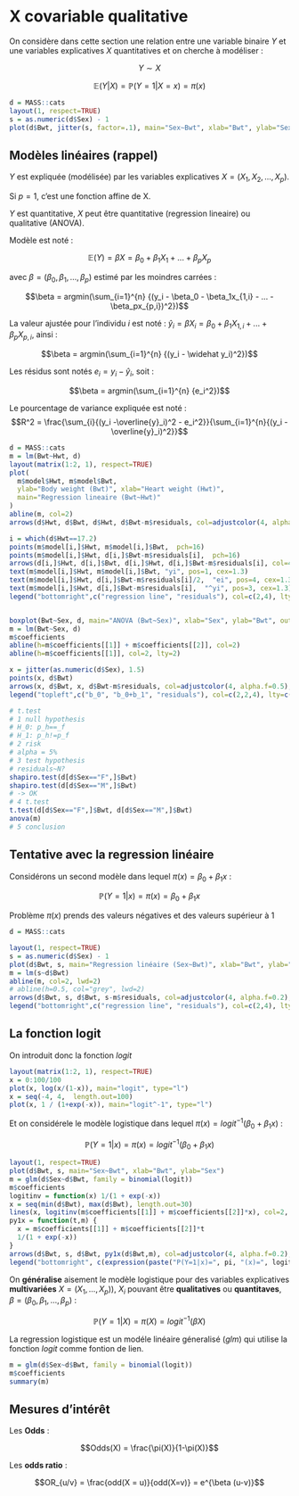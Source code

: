 # X covariable qualitative

On considère dans cette section une relation entre une variable binaire $Y$  et une variables explicatives $X$ quantitatives et on cherche à modéliser :

$$Y \sim X$$


$$\mathbb{E}(Y|X) = \mathbb{P}(Y=1|X=x) = \pi (x)$$



```r
d = MASS::cats
layout(1, respect=TRUE)
s = as.numeric(d$Sex) - 1
plot(d$Bwt, jitter(s, factor=.1), main="Sex~Bwt", xlab="Bwt", ylab="Sex", ylim=c(-.1,1.1))
```


## Modèles linéaires (rappel) 

$Y$ est expliquée (modélisée) par  les variables explicatives $X= (X_1,X_2,...,X_p)$.

Si $p=1$, c’est une fonction affine de X.

$Y$ est quantitative, $X$ peut être quantitative (regression lineaire) ou qualitative (ANOVA).
 
Modèle est noté : 

$$\mathbb{E}(Y)  = \beta X = \beta_0 + \beta_1X_1 + ... + \beta_pX_p$$

avec $\beta=(\beta_0, \beta_1, ..., \beta_p)$ estimé par les moindres carrées :

$$\beta = argmin(\sum_{i=1}^{n} {(y_i - \beta_0 - \beta_1x_{1,i} - ... - \beta_px_{p,i})^2})$$ 

La valeur ajustée pour l’individu $i$ est noté :
$\widehat y_i  = \beta X_i = \beta_0 + \beta_1 X_{1,i} + ... + \beta_pX_{p,i}$, 
ainsi : 

$$\beta = argmin(\sum_{i=1}^{n} {(y_i - \widehat y_i)^2})$$ 


Les résidus sont notés  $e_i = y_i -\widehat{y}_i$, soit : 

$$\beta = argmin(\sum_{i=1}^{n} {e_i^2})$$ 


Le pourcentage de variance expliquée est noté :
$$R^2 = \frac{\sum_{i}{(y_i -\overline{y}_i)^2 - e_i^2}}{\sum_{i=1}^{n}{(y_i -\overline{y}_i)^2}}$$





```r
d = MASS::cats
m = lm(Bwt~Hwt, d)
layout(matrix(1:2, 1), respect=TRUE)
plot(
  m$model$Hwt, m$model$Bwt,
  ylab="Body weight (Bwt)", xlab="Heart weight (Hwt)",
  main="Regression lineaire (Bwt~Hwt)"
)
abline(m, col=2)
arrows(d$Hwt, d$Bwt, d$Hwt, d$Bwt-m$residuals, col=adjustcolor(4, alpha.f=0.5), length=0.1)

i = which(d$Hwt==17.2)
points(m$model[i,]$Hwt, m$model[i,]$Bwt,  pch=16)
points(m$model[i,]$Hwt, d[i,]$Bwt-m$residuals[i],  pch=16)
arrows(d[i,]$Hwt, d[i,]$Bwt, d[i,]$Hwt, d[i,]$Bwt-m$residuals[i], col=4, lwd=2, length=0.1)
text(m$model[i,]$Hwt, m$model[i,]$Bwt, "yi", pos=1, cex=1.3)
text(m$model[i,]$Hwt, d[i,]$Bwt-m$residuals[i]/2,  "ei", pos=4, cex=1.3)
text(m$model[i,]$Hwt, d[i,]$Bwt-m$residuals[i],  "^yi", pos=3, cex=1.3)
legend("bottomright",c("regression line", "residuals"), col=c(2,4), lty=1, cex=.8)


boxplot(Bwt~Sex, d, main="ANOVA (Bwt~Sex)", xlab="Sex", ylab="Bwt", outline=FALSE, ylim=range(d$Bwt))
m = lm(Bwt~Sex, d)
m$coefficients
abline(h=m$coefficients[[1]] + m$coefficients[[2]], col=2)
abline(h=m$coefficients[[1]], col=2, lty=2)

x = jitter(as.numeric(d$Sex), 1.5)
points(x, d$Bwt)
arrows(x, d$Bwt, x, d$Bwt-m$residuals, col=adjustcolor(4, alpha.f=0.5), length=0.1)
legend("topleft",c("b_0", "b_0+b_1", "residuals"), col=c(2,2,4), lty=c(2,1,1), cex=.8)

# t.test
# 1 null hypothesis
# H_0: p_h==_f
# H_1: p_h!=p_f
# 2 risk
# alpha = 5%
# 3 test hypothesis
# residuals~N?
shapiro.test(d[d$Sex=="F",]$Bwt)
shapiro.test(d[d$Sex=="M",]$Bwt)
# -> OK
# 4 t.test
t.test(d[d$Sex=="F",]$Bwt, d[d$Sex=="M",]$Bwt)
anova(m)
# 5 conclusion
```




















## Tentative avec la regression linéaire


Considérons un second modèle dans lequel $\pi(x) = \beta_0 + \beta_1 x$ :

$$\mathbb{P}(Y=1|x)=\pi (x) = \beta_0 + \beta_1 x$$

Problème $\pi(x)$ prends des valeurs négatives et des valeurs supérieur à 1

```r
d = MASS::cats

layout(1, respect=TRUE)
s = as.numeric(d$Sex) - 1
plot(d$Bwt, s, main="Regression linéaire (Sex~Bwt)", xlab="Bwt", ylab="Sex", ylim=c(0,1.5))
m = lm(s~d$Bwt)
abline(m, col=2, lwd=2)
# abline(h=0.5, col="grey", lwd=2)
arrows(d$Bwt, s, d$Bwt, s-m$residuals, col=adjustcolor(4, alpha.f=0.2), length=0.1, lwd=2)
legend("bottomright",c("regression line", "residuals"), col=c(2,4), lty=1, cex=0.6)
```


## La fonction logit

On introduit donc la fonction *logit*






\begin{eqnarray}
\text{logit: } ]0,1[ &\rightarrow& \mathbb{R}                  &\qquad& \lim_{x\to0} logit(x) &=& -\infty  \hspace{12cm}\\
                   x &\rightarrow& logit(x)=log(\frac{x}{1-x}) &\qquad& \lim_{x\to1} logit(x) &=& +\infty  \hspace{12cm}\\
\end{eqnarray}





\begin{eqnarray}
\hspace{12cm} \text{logit$^{-1}$: } \mathbb{R} &\rightarrow& ]0,1[                            &\qquad& \lim_{x\to-\infty} logit^{-1}(x) &=& 0\\
\hspace{12cm}                                x &\rightarrow& logit^{-1}(x)=\frac{1}{1+e^{-x}} &\qquad& \lim_{x\to+\infty} logit^{-1}(x) &=& 1\\
\end{eqnarray}
















```r
layout(matrix(1:2, 1), respect=TRUE)
x = 0:100/100
plot(x, log(x/(1-x)), main="logit", type="l")
x = seq(-4, 4,  length.out=100)
plot(x, 1 / (1+exp(-x)), main="logit^-1", type="l")
```

Et on considérele le modèle logistique dans lequel $\pi(x) = logit^{-1}(\beta_0 + \beta_1 x)$ :

$$\mathbb{P}(Y=1|x) = \pi(x) = logit^{-1}(\beta_0 + \beta_1 x)$$ 


```r
layout(1, respect=TRUE)
plot(d$Bwt, s, main="Sex~Bwt", xlab="Bwt", ylab="Sex")
m = glm(d$Sex~d$Bwt, family = binomial(logit))
m$coefficients
logitinv = function(x) 1/(1 + exp(-x))
x = seq(min(d$Bwt), max(d$Bwt), length.out=30)
lines(x, logitinv(m$coefficients[[1]] + m$coefficients[[2]]*x), col=2, lwd=2)
py1x = function(t,m) {
  x = m$coefficients[[1]] + m$coefficients[[2]]*t
  1/(1 + exp(-x))
}
arrows(d$Bwt, s, d$Bwt, py1x(d$Bwt,m), col=adjustcolor(4, alpha.f=0.2), length=0.05, lwd=3)
legend("bottomright", c(expression(paste("P(Y=1|x)=", pi, "(x)=", logit^-1, "(", beta , "x)")), expression("1 - P(Y=y_i|X=x_i)")), col=c(2,4), lty=1, cex=0.6)
```


On **généralise** aisement le modèle logistique pour des variables explicatives **multivariées** $X=(X_1,...,X_p))$, $X_i$ pouvant être **qualitatives** ou **quantitaves**, $\beta=(\beta_0, \beta_1, ..., \beta_p)$ : 


$$\mathbb{P}(Y=1|X) = \pi(X) = logit^{-1}(\beta X)$$ 




La regression logistique est un modéle linéaire géneralisé (*glm*) qui utilise la fonction *logit* comme fontion de lien.


```r
m = glm(d$Sex~d$Bwt, family = binomial(logit))
m$coefficients
summary(m)
```




## Mesures d'intérêt

Les **Odds** :

$$Odds(X) = \frac{\pi(X)}{1-\pi(X)}$$

\begin{eqnarray}
\mathbb{P}(Y=1|X) &=& \pi(X) &=& logit^{-1}(\beta X) \\
logit(\mathbb{P}(Y=1|X)) &=& logit(\pi(X)) &=& \beta X \\
&&log(\frac{\pi(x)}{1-\pi(x)}) &=& \beta X \\
&&log(Odds(X)) &=& \beta X \\
&&Odds(X) &=& e^{\beta X}

\end{eqnarray}


Les **odds ratio** :

$$OR_{u/v} = \frac{odd(X = u)}{odd(X=v)} = e^{\beta (u-v)}$$  